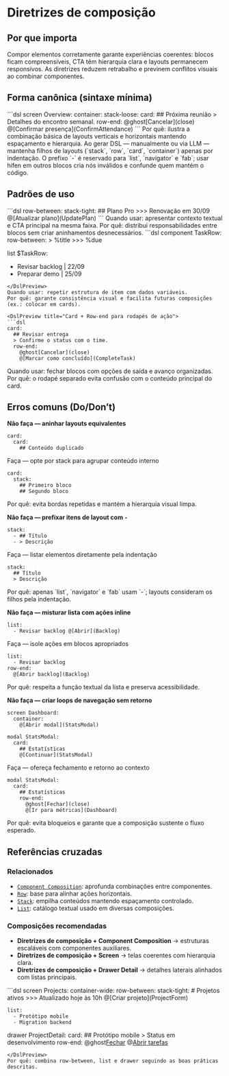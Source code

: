 # Diretrizes de composição

## Por que importa
Compor elementos corretamente garante experiências coerentes: blocos ficam compreensíveis, CTA têm hierarquia clara e layouts permanecem responsivos. As diretrizes reduzem retrabalho e previnem conflitos visuais ao combinar componentes.

## Forma canônica (sintaxe mínima)
<DslPreview title="Composição entre container, stack e row">
```dsl
screen Overview:
  container:
    stack-loose:
      card:
        ## Próxima reunião
        > Detalhes do encontro semanal.
      row-end:
        @ghost[Cancelar](close)
        @[Confirmar presença](ConfirmAttendance)
```
</DslPreview>
Por quê: ilustra a combinação básica de layouts verticais e horizontais mantendo espaçamento e hierarquia.

<Attention title="Layouts não usam hífen como marcador">
Ao gerar DSL — manualmente ou via LLM — mantenha filhos de layouts (`stack`, `row`, `card`, `container`) apenas por indentação. O prefixo `-` é reservado para `list`, `navigator` e `fab`; usar hífen em outros blocos cria nós inválidos e confunde quem mantém o código.
</Attention>

## Padrões de uso
<DslPreview title="Row-between + Stack para cabeçalhos ricos">
```dsl
row-between:
  stack-tight:
    ## Plano Pro
    >>> Renovação em 30/09
  @[Atualizar plano](UpdatePlan)
```
</DslPreview>
Quando usar: apresentar contexto textual e CTA principal na mesma faixa.
Por quê: distribui responsabilidades entre blocos sem criar aninhamentos desnecessários.

<DslPreview title="List + Component Definition para coleções">
```dsl
component TaskRow:
  row-between:
    > %title
    >>> %due

list $TaskRow:
  - Revisar backlog | 22/09
  - Preparar demo | 25/09
```
</DslPreview>
Quando usar: repetir estrutura de item com dados variáveis.
Por quê: garante consistência visual e facilita futuras composições (ex.: colocar em cards).

<DslPreview title="Card + Row-end para rodapés de ação">
```dsl
card:
  ## Revisar entrega
  > Confirme o status com o time.
  row-end:
    @ghost[Cancelar](close)
    @[Marcar como concluído](CompleteTask)
```
</DslPreview>
Quando usar: fechar blocos com opções de saída e avanço organizadas.
Por quê: o rodapé separado evita confusão com o conteúdo principal do card.

## Erros comuns (Do/Don’t)
**Não faça — aninhar layouts equivalentes**
<DslPreview title="❌ Errado — Card dentro de card">
```dsl
card:
  card:
    ## Conteúdo duplicado
```
</DslPreview>

Faça — opte por stack para agrupar conteúdo interno
<DslPreview title="✅ Correto — Stack dentro do card">
```dsl
card:
  stack:
    ## Primeiro bloco
    ## Segundo bloco
```
</DslPreview>
Por quê: evita bordas repetidas e mantém a hierarquia visual limpa.

**Não faça — prefixar itens de layout com `-`**
<DslPreview title="❌ Errado — Stack com sintaxe de lista">
```dsl
stack:
  - ## Título
  - > Descrição
```
</DslPreview>

Faça — listar elementos diretamente pela indentação
<DslPreview title="✅ Correto — Stack com itens alinhados">
```dsl
stack:
  ## Título
  > Descrição
```
</DslPreview>
Por quê: apenas `list`, `navigator` e `fab` usam `-`; layouts consideram os filhos pela indentação.

**Não faça — misturar lista com ações inline**
<DslPreview title="❌ Errado — Botões dentro de list">
```dsl
list:
  - Revisar backlog @[Abrir](Backlog)
```
</DslPreview>

Faça — isole ações em blocos apropriados
<DslPreview title="✅ Correto — Ações no rodapé">
```dsl
list:
  - Revisar backlog
row-end:
  @[Abrir backlog](Backlog)
```
</DslPreview>
Por quê: respeita a função textual da lista e preserva acessibilidade.

**Não faça — criar loops de navegação sem retorno**
<DslPreview title="❌ Errado — Fluxo sem saída">
```dsl
screen Dashboard:
  container:
    @[Abrir modal](StatsModal)

modal StatsModal:
  card:
    ## Estatísticas
    @[Continuar](StatsModal)
```
</DslPreview>

Faça — ofereça fechamento e retorno ao contexto
<DslPreview title="✅ Correto — Fluxo encerrado">
```dsl
modal StatsModal:
  card:
    ## Estatísticas
    row-end:
      @ghost[Fechar](close)
      @[Ir para métricas](Dashboard)
```
</DslPreview>
Por quê: evita bloqueios e garante que a composição sustente o fluxo esperado.

## Referências cruzadas

### Relacionados
- [`Component Composition`](./component-composition): aprofunda combinações entre componentes.
- [`Row`](./row): base para alinhar ações horizontais.
- [`Stack`](./stack): empilha conteúdos mantendo espaçamento controlado.
- [`List`](./list): catálogo textual usado em diversas composições.

### Composições recomendadas
- **Diretrizes de composição + Component Composition** → estruturas escaláveis com componentes auxiliares.
- **Diretrizes de composição + Screen** → telas coerentes com hierarquia clara.
- **Diretrizes de composição + Drawer Detail** → detalhes laterais alinhados com listas principais.

<DslPreview title="Tela aplicando múltiplas diretrizes">
```dsl
screen Projects:
  container-wide:
    row-between:
      stack-tight:
        # Projetos ativos
        >>> Atualizado hoje às 10h
      @[Criar projeto](ProjectForm)

    list:
      - Protótipo mobile
      - Migration backend

  drawer ProjectDetail:
    card:
      ## Protótipo mobile
      > Status em desenvolvimento
      row-end:
        @ghost[Fechar](close)
        @[Abrir tarefas](Dashboard)
```
</DslPreview>
Por quê: combina row-between, list e drawer seguindo as boas práticas descritas.
